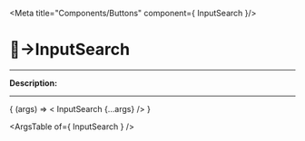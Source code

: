
<Meta title="Components/Buttons" component={ InputSearch }/>

# 🔘→InputSearch
_________

__Description:__

<!-- digite aqui a descrição -->
_________

<Canvas>
  <Story
    name="InputSearch"
    args=""
  >
    { (args) => < InputSearch  {...args} /> }
  </Story>
</Canvas>

<ArgsTable of={ InputSearch } />
